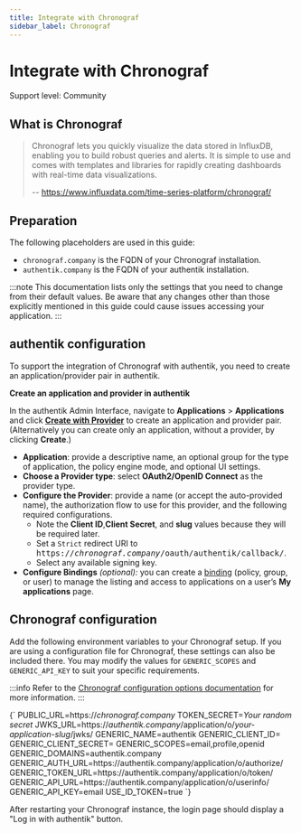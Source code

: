 ```yaml
---
title: Integrate with Chronograf
sidebar_label: Chronograf
---
```


# Integrate with Chronograf

<span class="badge badge--secondary">Support level: Community</span>

## What is Chronograf

> Chronograf lets you quickly visualize the data stored in InfluxDB, enabling you to build robust queries and alerts. It is simple to use and comes with templates and libraries for rapidly creating dashboards with real-time data visualizations.
>
> -- https://www.influxdata.com/time-series-platform/chronograf/

## Preparation

The following placeholders are used in this guide:

- `chronograf.company` is the FQDN of your Chronograf installation.
- `authentik.company` is the FQDN of your authentik installation.

:::note
This documentation lists only the settings that you need to change from their default values. Be aware that any changes other than those explicitly mentioned in this guide could cause issues accessing your application.
:::

## authentik configuration

To support the integration of Chronograf with authentik, you need to create an application/provider pair in authentik.

**Create an application and provider in authentik**

In the authentik Admin Interface, navigate to **Applications** > **Applications** and click **[Create with Provider](/docs/add-secure-apps/applications/manage_apps#add-new-applications)** to create an application and provider pair. (Alternatively you can create only an application, without a provider, by clicking **Create**.)

- **Application**: provide a descriptive name, an optional group for the type of application, the policy engine mode, and optional UI settings.
- **Choose a Provider type**: select **OAuth2/OpenID Connect** as the provider type.
- **Configure the Provider**: provide a name (or accept the auto-provided name), the authorization flow to use for this provider, and the following required configurations.
    - Note the **Client ID**,**Client Secret**, and **slug** values because they will be required later.
    - Set a `Strict` redirect URI to <kbd>https://<em>chronograf.company</em>/oauth/authentik/callback/</kbd>.
    - Select any available signing key.
- **Configure Bindings** _(optional):_ you can create a [binding](/docs/add-secure-apps/flows-stages/bindings/) (policy, group, or user) to manage the listing and access to applications on a user’s **My applications** page.

## Chronograf configuration

Add the following environment variables to your Chronograf setup. If you are using a configuration file for Chronograf, these settings can also be included there. You may modify the values for `GENERIC_SCOPES` and `GENERIC_API_KEY` to suit your specific requirements.

:::info
Refer to the [Chronograf configuration options documentation](https://docs.influxdata.com/chronograf/v1/administration/config-options/) for more information.
:::


<IntegrationsMultilineCodeblock>
{`
PUBLIC_URL=https://<em>chronograf.company</em>
TOKEN_SECRET=<em>Your random secret</em>
JWKS_URL=https://<em>authentik.company</em>/application/o/<em>your-application-slug</em>/jwks/
GENERIC_NAME=authentik
GENERIC_CLIENT_ID=<client-id>
GENERIC_CLIENT_SECRET=<client-secret>
GENERIC_SCOPES=email,profile,openid
GENERIC_DOMAINS=authentik.company
GENERIC_AUTH_URL=https://authentik.company/application/o/authorize/
GENERIC_TOKEN_URL=https://authentik.company/application/o/token/
GENERIC_API_URL=https://authentik.company/application/o/userinfo/
GENERIC_API_KEY=email
USE_ID_TOKEN=true
`}
</IntegrationsMultilineCodeblock>

After restarting your Chronograf instance, the login page should display a "Log in with authentik" button.
